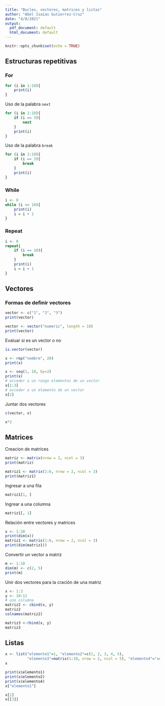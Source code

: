 ```yaml
---
title: "Bucles, vectores, matrices y listas"
author: "Abel Isaias Gutierrez-Cruz"
date: "4/8/2021"
output:
  pdf_document: default
  html_document: default
---
```


```r
knitr::opts_chunk$set(echo = TRUE)
```

## Estructuras repetitivas 
### For 
```r
for (i in 1:10){
    print(i)
}
```
Uso de la palabra `next`
```r
for (i in 1:10){
    if (i == 3){
        next
    }
    print(i)
}
```

Uso de la palabra `break`
```r
for (i in 1:10){
    if (i == 3){
        break 
    }
    print(i)
}
```

### While 
```r
i <- 0
while (i <= 10){
    print(i)
    i = i + 1
}
```

### Repeat 
```r
i <- 0
repeat{
    if (i == 10){
        break
    }
    print(i)
    i = i + 1
}
```
## Vectores
### Formas de definir vectores
```r
vector <- c("1", "2", "3")
print(vector)
```
```r
vector <- vector("numeric", length = 10)
print(vector)
```
Evaluar si es un vector o no
```r
is.vector(vector)
```
```r
x <- rep("nombre", 20)
print(x)
```
```r
x <- seq(1, 10, by=2)
print(x)
# acceder a un rango elementos de un vector 
x[1:3]
# acceder a un elemento de un vector
x[2]
```
Juntar dos vectores 
```r
c(vector, x)
```
```r
x*2
```

## Matrices 
Creacion de matrices 
```r
matriz <- matrix(nrow = 2, ncol = 3)
print(matriz)
```
```r
matriz1 <- matrix(1:6, nrow = 2, ncol = 3)
print(matriz1)
```
Ingresar a una fila 
```r
matriz1[1, ]
```
Ingrear a una columna
```r
matriz1[, 1]
```
Relación entre vectores y matrices 
```r
x <- 1:20
print(dim(x))
matriz1 <- matrix(1:6, nrow = 2, ncol = 3)
print(dim(matriz1))
```
Convertir un vector a matriz 
```r
m <- 1:10
dim(m) <- c(2, 5)
print(m)
```
Unir dos vectores para la cración de una matriz 
```r
x <- 1:3
y <- 10:12
# une columna 
matriz2 <- cbind(x, y)
matriz2
colnames(matriz2)
```
```r
matriz3 <-rbind(x, y)
matriz3
```
## Listas 
```r
x <- list("elemento1"=1, "elemento2"=c(1, 2, 3, 4, 5), 
          "elemento3"=matrix(1:10, nrow = 2, ncol = 5), "elemento4"="soy un elemento")
x
```
```r
print(x$elemento1)
print(x$elemento2)
print(x$elemento4)
x["elemento1"]
```
```r
x[1]
x[[3]]
```

 
